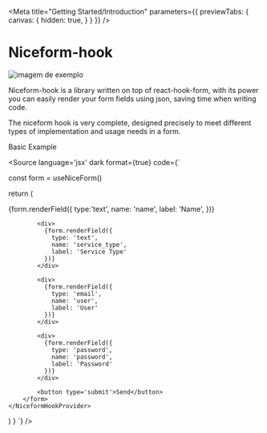 
<Meta 
  title="Getting Started/Introduction" 
  parameters={{
    previewTabs: {
      canvas: {
        hidden: true,
      }
    }
  }}
/>

# Niceform-hook

![imagem de exemplo](https://uploaddeimagens.com.br/images/003/031/378/original/Captura_de_Tela_%2864%29.png?1610501567)

Niceform-hook is a library written on top of react-hook-form, with its power you can easily render your form fields using json, saving time when writing code.

The niceform hook is very complete, designed precisely to meet different types of implementation and usage needs in a form.

<div className="subheading">Basic Example</div>

<Source
  language='jsx'
  dark
  format={true}
  code={`

  const form = useNiceForm()

  return (
    <NiceformHookProvider form={form}>
        <form 
          className='grid grid-cols-4'
          onSubmit={form.methods.handleSubmit(console.log)}
        >
            <div>
              {form.renderField({
                type:'text',
                name: 'name',
                label: 'Name',
              })}
            </div>

            <div>
              {form.renderField({
                type: 'text',
                name: 'service_type',
                label: 'Service Type'
              })}
            </div>

            <div>
              {form.renderField({
                type: 'email',
                name: 'user',
                label: 'User'
              })}
            </div>
            
            <div>
              {form.renderField({
                type: 'password',
                name: 'password',
                label: 'Password'
              })}
            </div>

            <button type='submit'>Send</button>
        </form>
    </NiceformHookProvider>
  )
}
`}
/>